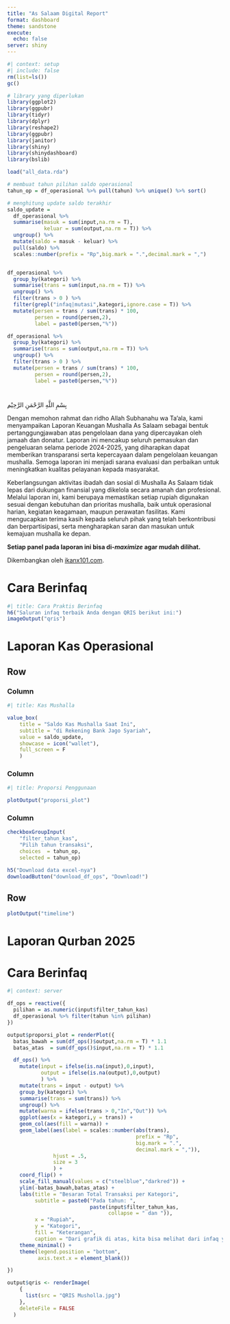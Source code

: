 ```yaml
---
title: "As Salaam Digital Report"
format: dashboard
theme: sandstone
execute: 
  echo: false
server: shiny
---
```


```r
#| context: setup
#| include: false
rm(list=ls())
gc()

# library yang diperlukan
library(ggplot2)
library(ggpubr)
library(tidyr)
library(dplyr)
library(reshape2)
library(ggpubr)
library(janitor)
library(shiny)
library(shinydashboard)
library(bslib)

load("all_data.rda")

# membuat tahun pilihan saldo operasional
tahun_op = df_operasional %>% pull(tahun) %>% unique() %>% sort()

# menghitung update saldo terakhir
saldo_update = 
  df_operasional %>% 
  summarise(masuk = sum(input,na.rm = T),
            keluar = sum(output,na.rm = T)) %>% 
  ungroup() %>% 
  mutate(saldo = masuk - keluar) %>% 
  pull(saldo) %>% 
  scales::number(prefix = "Rp",big.mark = ".",decimal.mark = ",")


df_operasional %>% 
  group_by(kategori) %>% 
  summarise(trans = sum(input,na.rm = T)) %>% 
  ungroup() %>% 
  filter(trans > 0 ) %>% 
  filter(grepl("infaq|mutasi",kategori,ignore.case = T)) %>% 
  mutate(persen = trans / sum(trans) * 100,
         persen = round(persen,2),
         label = paste0(persen,"%"))

df_operasional %>% 
  group_by(kategori) %>% 
  summarise(trans = sum(output,na.rm = T)) %>% 
  ungroup() %>% 
  filter(trans > 0 ) %>% 
  mutate(persen = trans / sum(trans) * 100,
         persen = round(persen,2),
         label = paste0(persen,"%"))

```


# {.sidebar}

ِبِسْمِ اللَّهِ الرَّحْمَنِ الرَّحِيْم

Dengan memohon rahmat dan ridho Allah Subhanahu wa Ta’ala, kami menyampaikan Laporan Keuangan Mushalla As Salaam sebagai bentuk pertanggungjawaban atas pengelolaan dana yang dipercayakan oleh jamaah dan donatur. Laporan ini mencakup seluruh pemasukan dan pengeluaran selama periode 2024-2025, yang diharapkan dapat memberikan transparansi serta kepercayaan dalam pengelolaan keuangan mushalla. Semoga laporan ini menjadi sarana evaluasi dan perbaikan untuk meningkatkan kualitas pelayanan kepada masyarakat.  

Keberlangsungan aktivitas ibadah dan sosial di Mushalla As Salaam tidak lepas dari dukungan finansial yang dikelola secara amanah dan profesional. Melalui laporan ini, kami berupaya memastikan setiap rupiah digunakan sesuai dengan kebutuhan dan prioritas mushalla, baik untuk operasional harian, kegiatan keagamaan, maupun perawatan fasilitas. Kami mengucapkan terima kasih kepada seluruh pihak yang telah berkontribusi dan berpartisipasi, serta mengharapkan saran dan masukan untuk kemajuan mushalla ke depan.

__Setiap panel pada laporan ini bisa di-*maximize* agar mudah dilihat.__

Dikembangkan oleh [ikanx101.com](https://ikanx101.com).

# Cara Berinfaq

```r
#| title: Cara Praktis Berinfaq
h6("Saluran infaq terbaik Anda dengan QRIS berikut ini:")
imageOutput("qris")
```

# Laporan Kas Operasional

## Row {height=50%}

### Column {width=30%}

```r
#| title: Kas Mushalla

value_box( 
    title = "Saldo Kas Mushalla Saat Ini",
    subtitle = "di Rekening Bank Jago Syariah",
    value = saldo_update,
    showcase = icon("wallet"), 
    full_screen = F 
    )
```

### Column {width=50%}

```r
#| title: Proporsi Penggunaan

plotOutput("proporsi_plot")
```

### Column {width=20%}

```r
checkboxGroupInput( 
    "filter_tahun_kas", 
    "Pilih tahun transaksi", 
    choices  = tahun_op,
    selected = tahun_op)

h5("Download data excel-nya")
downloadButton("download_df_ops", "Download!")
```

## Row {height=50%}

```r
plotOutput("timeline")
```


# Laporan Qurban 2025

# Cara Berinfaq


```r
#| context: server

df_ops = reactive({
  pilihan = as.numeric(input$filter_tahun_kas)
  df_operasional %>% filter(tahun %in% pilihan)
})

output$proporsi_plot = renderPlot({
  batas_bawah = sum(df_ops()$output,na.rm = T) * 1.1
  batas_atas  = sum(df_ops()$input,na.rm = T) * 1.1

  df_ops() %>% 
    mutate(input = ifelse(is.na(input),0,input),
           output = ifelse(is.na(output),0,output)
           ) %>% 
    mutate(trans = input - output) %>% 
    group_by(kategori) %>% 
    summarise(trans = sum(trans)) %>% 
    ungroup() %>% 
    mutate(warna = ifelse(trans > 0,"In","Out")) %>% 
    ggplot(aes(x = kategori,y = trans)) +
    geom_col(aes(fill = warna)) +
    geom_label(aes(label = scales::number(abs(trans),
                                          prefix = "Rp",
                                          big.mark = ".",
                                          decimal.mark = ",")),
               hjust = .5,
               size = 3
               ) +
    coord_flip() +
    scale_fill_manual(values = c("steelblue","darkred")) +
    ylim(-batas_bawah,batas_atas) +
    labs(title = "Besaran Total Transaksi per Kategori",
         subtitle = paste0("Pada tahun: ",
                           paste(input$filter_tahun_kas,
                                 collapse = " dan ")),
         x = "Rupiah",
         y = "Kategori",
         fill = "Keterangan",
         caption = "Dari grafik di atas, kita bisa melihat dari infaq yang diberikan\nhendak digunakan untuk aktivitas apa saja.") +
    theme_minimal() +
    theme(legend.position = "bottom",
          axis.text.x = element_blank())

})

output$qris <- renderImage( 
    { 
      list(src = "QRIS Musholla.jpg") 
    }, 
    deleteFile = FALSE 
  ) 



```
